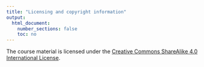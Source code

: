 ```yaml
---
title: "Licensing and copyright information"
output:
  html_document:
    number_sections: false
    toc: no
---
```


The course material is licensed under the [Creative Commons ShareAlike 4.0 International License](https://creativecommons.org/licenses/by-sa/4.0/).
